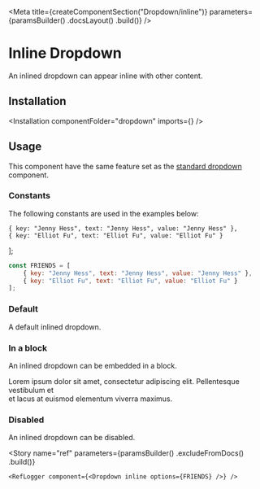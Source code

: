 
<Meta
    title={createComponentSection("Dropdown/inline")}
    parameters={paramsBuilder()
        .docsLayout(<ReactComponentsLayout semanticPath="/modules/dropdown" />)
        .build()}
/>

# Inline Dropdown

An inlined dropdown can appear inline with other content.

## Installation

<Installation componentFolder="dropdown" imports={<Imports />} />

## Usage

<WarningMessage>
    This component have the same feature set as the <a href="/?path=/docs/components-dropdown-standard--default-story">standard dropdown</a> component.
</WarningMessage>

### Constants

The following constants are used in the examples below:

    { key: "Jenny Hess", text: "Jenny Hess", value: "Jenny Hess" },
    { key: "Elliot Fu", text: "Elliot Fu", value: "Elliot Fu" }
];

```javascript dark
const FRIENDS = [
    { key: "Jenny Hess", text: "Jenny Hess", value: "Jenny Hess" },
    { key: "Elliot Fu", text: "Elliot Fu", value: "Elliot Fu" }
];
```

### Default

A default inlined dropdown.

<Preview>
    <Story name="default">
        <Dropdown
            placeholder="select friend"
            inline
            options={FRIENDS}
        />
    </Story>
</Preview>

### In a block

An inlined dropdown can be embedded in a block.

<Preview>
    <Story name="in a block">
        <div>Lorem ipsum dolor sit amet, consectetur adipiscing elit. Pellentesque vestibulum et<br /> et lacus at euismod <Dropdown
            placeholder="select friend"
            inline
            options={FRIENDS}
        /> elementum viverra maximus.</div>
    </Story>
</Preview>

### Disabled

An inlined dropdown can be disabled.

<Preview>
    <Story name="disabled">
        <Dropdown
            placeholder="select friend"
            inline
            disabled
            options={FRIENDS}
        />
    </Story>
</Preview>

<Story
    name="ref"
    parameters={paramsBuilder()
        .excludeFromDocs()
        .build()}
>
    <RefLogger component={<Dropdown inline options={FRIENDS} />} />
</Story>
